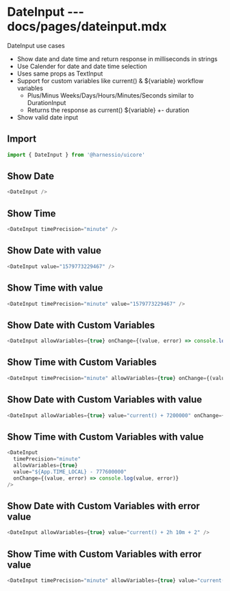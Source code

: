 # DateInput --- docs/pages/dateinput.mdx

DateInput use cases

- Show date and date time and return response in milliseconds in strings
- Use Calender for date and date time selection
- Uses same props as TextInput
- Support for custom variables like current() & ${variable} workflow variables
  - Plus/Minus Weeks/Days/Hours/Minutes/Seconds similar to DurationInput
  - Returns the response as current() ${variable} +- duration
- Show valid date input

## Import

```js
import { DateInput } from '@harnessio/uicore'
```

## Show Date

```js live=true
<DateInput />
```

## Show Time

```js live=true
<DateInput timePrecision="minute" />
```

## Show Date with value

```js live=true
<DateInput value="1579773229467" />
```

## Show Time with value

```js live=true
<DateInput timePrecision="minute" value="1579773229467" />
```

## Show Date with Custom Variables

```js live=true
<DateInput allowVariables={true} onChange={(value, error) => console.log(value, error)} />
```

## Show Time with Custom Variables

```js live=true
<DateInput timePrecision="minute" allowVariables={true} onChange={(value, error) => console.log(value, error)} />
```

## Show Date with Custom Variables with value

```js live=true
<DateInput allowVariables={true} value="current() + 7200000" onChange={(value, error) => console.log(value, error)} />
```

## Show Time with Custom Variables with value

```js live=true
<DateInput
  timePrecision="minute"
  allowVariables={true}
  value="${App.TIME_LOCAL} - 777600000"
  onChange={(value, error) => console.log(value, error)}
/>
```

## Show Date with Custom Variables with error value

```js live=true
<DateInput allowVariables={true} value="current() + 2h 10m + 2" />
```

## Show Time with Custom Variables with error value

```js live=true
<DateInput timePrecision="minute" allowVariables={true} value="current() + w X" />
```

